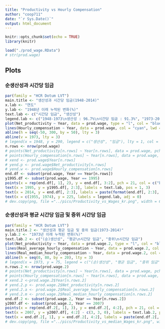 ```yaml
---
title: "Productivity vs Hourly Compensation"
author: "coop711"
date: "`r Sys.Date()`"
output: html_document
---
```


```r
knitr::opts_chunk$set(echo = TRUE)
library(knitr)
```

<!--
## Data
-->

```r
load("./prod_wage.RData")
# str(prod.wage)
```

## Plots

### 순생산성과 시간당 임금

```r
par(family = "HCR Dotum LVT")
main.title <- "생산성과 시간당 임금(1948-2014)"
x.lab <- "연도"
y.lab <- "1948년 이래 누적된 변화(%)"
text.lab <- c("시간당 임금", "생산성")
legend.lab <- c("1948-1973\n생산성 : 96.7%\n시간당 임금 : 91.3%", "1973-2014\n생산성 : 72.2%\n시간당 임금 : 9.2%")
plot(Net_productivity ~ Year, data = prod.wage, type = "l", col = "blue", xlab = x.lab, ylab = y.lab, main = main.title, lwd = 5, ylim = c(-50, 300), las = 1)
lines(Hourly_compensation ~ Year, data = prod.wage, col = "cyan", lwd = 5)
abline(h = seq(-50, 300, by = 50), lty = 3)
abline(v = 1973, lty = 3)
# legend(x = 1948, y = 290, legend = c("생산성", "임금"), lty = 1, col = c("blue", "cyan"), lwd = 3:2, bty = "n")
n.rows <- nrow(prod.wage)
# points(Net_productivity[n.rows] ~ Year[n.rows], data = prod.wage, pch = 21, col = "blue", bg = "blue", cex = 1.2)
# points(Hourly_compensation[n.rows] ~ Year[n.rows], data = prod.wage, pch = 21, col = "cyan", bg = "cyan", cex = 1.2)
# xend <- prod.wage$Year[n.rows]
# yend.p <- prod.wage$Net_productivity[n.rows]
# yend.w <- prod.wage$Hourly_compensation[n.rows]
end.df <- subset(prod.wage, Year == Year[n.rows])
y1995.df <- subset(prod.wage, Year == 1995)
points(x = rep(end.df[, 1], 2), y = end.df[, 3:2], pch = 21, col = c("blue", "cyan"), bg = c("blue", "cyan"), cex = 1.3)
text(x = 1995, y = y1995.df[, 2:3], labels = text.lab, pos = 1, 3)
text(x = 2014, y = end.df[, 2:3], labels = paste(format(end.df[, 2:3], digits = 1, nsmall = 1), "%", sep = ""), pos = 3)
text(x = c(1955, 1974), y = 225, labels = legend.lab, adj = 0)
# dev.copy(png, file ="../pics/Productivity_vs_Wages_kr.png", width = 640, height = 480)
```

<P style = "page-break-before:always"/>

### 순생산성과 평균 시간당 임금 및 중위 시간당 임금

```r
par(family = "HCR Dotum LVT")
main.title.2 <- "생산성과 평균 임금 및 중위 임금(1973-2014)"
y.lab.2 <- "1973년 이래 누적된 변화(%)"
text.lab.2 <- c("(순)생산성", "평균\n시간당 임금", "중위\n시간당 임금")
plot(Net_productivity ~ Year, data = prod.wage.2, type = "l", col = "blue", xlab = x.lab, ylab = y.lab.2, main = main.title.2, lwd = 5, xlim = c(1973, 2018), ylim = c(-5, 80), las = 1)
lines(Real_average_hourly_compensation ~ Year, data = prod.wage.2, col = "deepskyblue", lwd = 5)
lines(Real_median_hourly_compensation ~ Year, data = prod.wage.2, col = "cyan", lwd = 5)
abline(h = seq(0, 80, by = 20), lty = 3)
# legend(x = 1973, y = 75, legend = c("(순)생산성", "평균 임금", "중위 임금"), lty = 1, col = c("blue", "deepskyblue", "cyan"), lwd = 5, bty = "n")
n.rows.2 <- nrow(prod.wage.2)
# points(Net_productivity[n.rows] ~ Year[n.rows], data = prod.wage, pch = 21, col = "blue", bg = "blue", cex = 1.2)
# points(Hourly_compensation[n.rows] ~ Year[n.rows], data = prod.wage, pch = 21, col = "cyan", bg = "cyan", cex = 1.2)
# xend.2 <-prod.wage.2$Year[n.rows.2]
# yend.2.p <- prod.wage.2$Net_productivity[n.rows.2]
# yend.2.a <- prod.wage.2$Real_average_hourly_compensation[n.rows.2]
# yend.2.m <- prod.wage.2$Real_median_hourly_compensation[n.rows.2]
end.df.2 <- subset(prod.wage.2, Year == Year[n.rows.2])
y2007.df <- subset(prod.wage.2, Year == 2007)
points(x = rep(end.df.2[, 1], 3), y = end.df.2[, 4:2], pch = 21, col = c("blue", "deepskyblue", "cyan"), bg = c("blue", "deepskyblue", "cyan"), cex = 1.3)
text(x = 2007, y = y2007.df[, 4:2] - c(3, 3, 0), labels = text.lab.2, pos = 1)
text(x = end.df.2[, 1], y = end.df.2[, 4:2], labels = paste(end.df.2[, 4:2], "%", sep = ""), pos = 4)
# dev.copy(png, file ="../pics/Productivity_vs_median_Wages_kr.png", width = 640, height = 480)
```

<!--
### Save

```r
save.image("./prod_wage_add.RData")
```
-->